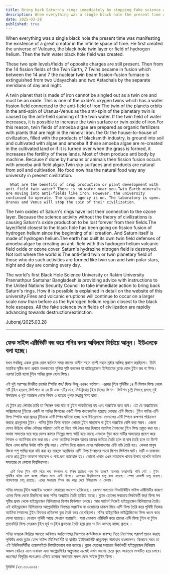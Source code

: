 ```yaml
---
title: Bring back Saturn's rings immediately by stopping fake science activity. UN is being called
description: When everything was a single black hole the present time was manifesting the existence of a great creator in the infinite space of time. He first created the universe of Vulcano, the black hole twin layer or field of hydrogen helium. Then the twin water black hole field was created.
date: 2025-03-28
published: true
---
```


When everything was a single black hole the present time was manifesting the existence of a great creator in the infinite space of time. He first created the universe of Vulcano, the black hole twin layer or field of hydrogen helium. Then the twin water black hole field was created.

These two spin levels/fields of opposite charges are still present. Then from the 14 fission fields of the Twin Earth, 7 Twins became in fusion which between the 14 and 7 the nuclear twin beam fission-fusion furnace is extinguished from two Udayachals and two Astachals by the separate meridians of day and night.

A twin planet that is made of iron cannot be singled out as a twin ore and must be an oxide. This is one of the oxide's oxygen twins which has a water fission field connected to the anti-field of iron.The twin of the planets orbits in the anti-spin of Uranus-Venus as the anti-spin of the planetary twin is caused by the anti-field spinning of the twin water. If the twin field of water increases, it is possible to increase the twin surface or twin oxide of iron.For this reason, twin fields of amoeba algae are prepared as organic fertilizers with plants that are high in the mineral iron. the
Or the house-to-house of civilization, filled with the products of blacksmith industry, is ground into soil and cultivated with algae and amoeba.If these amoeba algae are re-created in the cultivated land or if it is turned over when the grass is formed, it increases the fertility of these lands. Most of them produce anti body by machine. Because if done by humans or animals then fission fusion occurs with amoeba anti field algae.Twin sky surfaces and products are natural from soil and cultivation. No food now has the natural food way any university in present civilization.  

      What are the benefits of crop production or plant development with anti-field twin water? There is no water near you.Twin Earth minerals are moving into anti-fields like iron. However, the university continued to operate. The space agency is on. The laboratory is open. Uranus and Venus will stop the spin of their civilization.

The twin oxides of Saturn's rings have lost their connection to the ozone layer. Because the science activity without the theory of civilizations is causing Saturn's oxide production to be lost forever from their fields.The layer/field closest to the black hole has been going on fission fusion of hydrogen helium since the beginning of all creation. And Saturn itself is made of hydrogen helium.The earth has built its own twin field defenses of amoeba algae by creating an anti-field with this hydrogen helium volcanic field oxide or ozone cover.  Saturn's hydrazine nitrogen field is destroyed. Not lost where the world is.The anti-field twin or twin planetary field of those who do such activities are formed like twin sun and twin polar stars, night and day are coming every day.

The world's first Black Hole Science University or Rakim University Prannathpur Santahar Bangladesh is providing advice with instructions to the United Nations Security Council to take immediate action to bring back Saturn's rings. How it is possible is explained in detail on the website of this university.Fires and volcanic eruptions will continue to occur on a larger scale now than before as the hydrogen helium region closest to the black hole escapes. All the fake science twin fields of civilization are rapidly advancing towards destruction/extinction.

Juboraj/2025.03.28

---

## ফেক সাইন্স এক্টিভিটি বন্ধ করে শনির বলয় অবিলম্বে ফিরিয়ে আনুন। ইউএনকে বলা হচ্ছে।

যখন সবকিছু একক ব্ল‍্যাক হোল বর্তমান সময় কালের অসীম স্হান ব‍্যাপী মহান স্রষ্টার অস্তিত্ব প্রকাশ করছিলো। তিনি মহাবিশ্ব সৃষ্টির জন‍্য প্রথমে ভলকানোর দুনিয়া সৃষ্টি করলেন যা হাইড্রোজেন হিলিয়ামের ব্ল‍্যাক হোল টুইন স্তর বা ফিল্ড। এরপর তৈরি হলো টুইন পানির ব্ল‍্যাক হোল ফিল্ড।    

এই দুই পরস্পর বিপরীত চার্জের স্পিনিং স্তর/ ফিল্ড কিন্তু এখনও বর্তমান। এরপর টুইন পৃথিবীর ১৪ টি ফিশন ফিল্ড থেকে ৭টি টুইন হয়েছে ফিউশনে যা ১৪ টি  এবং ৭টির মধ‍্যে নিউক্লিয়ার টুইন বিমের ফিশন- ফিউশন চূল্লি নিভছে  জ্বলছে দুই উদয়াচল ও দুই অস্তাচল থেকে দিবস ও রাতের পৃথক মধ‍্যান্ন সময় দ্বারা।

যে টুইন গ্রহ লৌহার তৈরি তা সিঙ্গেল করা যায় না টুইন আকরিকের হয় এবং অক্সাইড হতে হবে। এই যে অক্সাইডের অক্সিজেনের টুইনের একটি যা পানির ফিশনের একটি ফিল্ড  কানেকটেড হয়েছে লোহার এন্টি ফিল্ডে।   টুইন পানির এন্টি ফিল্ড স্পিনিং দ্বারা গ্রহের টুইনকে এন্টি স্পিন ঘটানো হচ্ছে বলে ইউরেনাস- ভেনাসের এন্টি স্পিনে কক্ষপথ পরিক্রমণ করছে গ্রহগুলোর টুইন। পানির টুইন ফিল্ড বাড়লে লোহার টুইন সারফেস বা টুইন অক্সাইড বেশি করা সম্ভব।  এজন‍্য যেসব উদ্ভিদে খনিজ লৌহার পরিমাণ বেশি তা দিয়ে যদি জৈব সার হিসাবে অ‍্যামিবা শৈবালের টুইন ফিল্ড প্রস্তুত করা হয়। ‍
অথবা সভ‍্যতার ঘরে ঘরে যেসব কামার শিল্পের পণ‍্যে ভর্তি হয়ে আছে এসবকে গুঁড়া করে মাটির অভ‍্যন্তরে প্রবেশ করে শৈবাল ও অ‍্যামিবার চাষ করা হয়। এসব অ‍্যামিবা শৈবাল আবার চাষের জমিতে তৈরি হলে বা ঘাষ তৈরি হলে তা উল্টে দিলে এসব জমির উর্বরা শক্তি বৃদ্ধি করে। মেশিন দিয়ে করলে এদের অধিকাংশের এন্টি বডি তৈরি হয়। কেননা মানুষ কিংবা পশু পাখির দ্বারা যদি করা হয় তাহলে অ‍্যামিবার এন্টি ফিল্ড শৈবালের সাথে  ফিশন ফিউশন ঘটে। মাটি ও চাষাবাদ থেকে প্রাপ্ত টুইন আকাশ সারফেস ও পণ‍্য দ্রব‍্য ন‍্যাচারাল হয়। কোনো খাবার এখন ন‍্যাচারাল খাবার উপায় রাখেনি বর্তমান সভ‍্যতার যে কোনো বিশ্ববিদ্যালয়।  

      এন্টি ফিল্ড টুইন পানি দিয়ে শস‍্য উৎপাদন বা উদ্ভিদ তৈরিতে লাভ কি হচ্ছে? আপনার কাছাকাছি পানি নেই । টুইন পৃথিবীর খনিজ চলে যাচ্ছে লৌহার মতো এন্টি ফিল্ডে। এরপরও বিশ্ববিদ্যালয় চালু রাখা হয়েছে। স্পেস এজেন্সী চালু রয়েছে। গবেষণাগার চালু রয়েছে। এদের সভ‍্যতার স্পিন বন্ধ করে দেবে ইউরেনাস ও ভেনাস।

শনির বলয়ের টুইন অক্সাইড ওজোন লেয়ারের সংযোগ হারিয়েছে। কেননা সভ‍্যতার থিওরিবিহীন সাইন্স এক্টিভিটির কারণে এদের ফিল্ড থেকে চিরদিনের জন‍্য শনির  অক্সাইড তৈরি হারিয়ে যাচ্ছে।  ব্ল‍্যাক হোলের সবচেয়ে নিকটবর্তী  স্তর/ ফিল্ড সব সৃষ্টির প্রথম থেকে  হাইড্রোজেন হিলিয়ামের ফিশন ফিউশনে চলছে। আর স‍্যাটার্ন নিজেই হাইড্রোজেন হিলিয়ামের তৈরি। এই হাইড্রোজেন হিলিয়ামের আগ্নেয়গিরির ফিল্ডের অক্সাইড বা ওজোনের ঢাকনা দিয়ে এন্টি ফিল্ড তৈরি করে পৃথিবী নিজের অ‍্যামিবা শৈবালের টুইন ফিল্ডের প্রতিরক্ষা বুহ‍্য তৈরি করে রেখেছিলো।  শনির হাইড্রাজিন নাইট্রোজিনের ফিল্ড ধ্বংস করে ফেলা হয়েছে। যেখানে পৃথিবী আছে সেখানে হারায়নি। যারা যেরকম এক্টিভিটি করে তাদের এন্টি ফিল্ড টুইন বা টুইন প্ল‍্যানেটারি ফিল্ড সেরকম টুইন সূর্য ও টুইন  ধ্রুবতারা তৈরি হয়ে রাত ও দিন  আসছে যাচ্ছে প্রত‍্যহ  ।  

শনির বলয়কে ফিরিয়ে আনতে অবিলম্বে  জাতিসংঘের নিরাপত্তা কাউন্সিলকে ব‍্যবস্হা নিতে নির্দেশসহ পরামর্শ প্রদান করছে পৃথিবীর প্রথম ব্ল‍্যাক হোল সাইন্স ইউনিভার্সিটি বা রাকীম ইউনিভার্সিটি প্রান্নাথপুর সান্তাহার বাংলাদেশ। কিভাবে সম্ভব তা এই ইউনিভার্সিটির ওয়েবসাইটে বিস্তারিতভাবে বলা হয়েছে। ব্ল‍্যাক হোলের সবচেয়ে নিকটবর্তী  হাইড্রোজেন হিলিয়াম অঞ্চল  বেড়িয়ে এসে দাবানল এবং আগ্নেয়গিরির অগ্নুৎপাত ক্রমেই এখন আগের চেয়ে বৃহৎ আয়তনে সংঘটিত হয়ে চলবে। ধ্বংসের/ বিলুপ্তির পথে দ্রুত এগিয়ে চলেছে সভ‍্যতার সকল ফেক সাইন্স টুইন ফিল্ড।

যুবরাজ /২৮.০৩.২০২৫।
